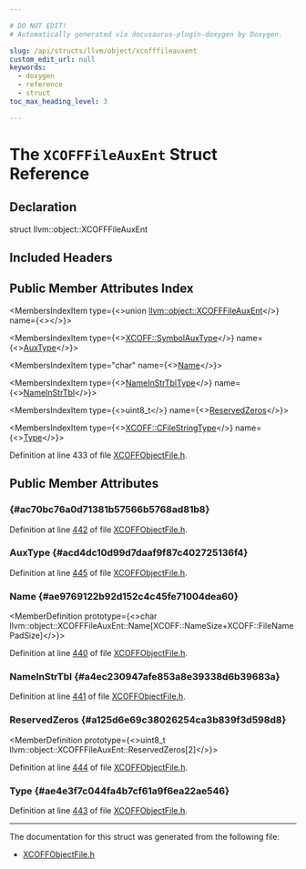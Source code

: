 ```yaml
---

# DO NOT EDIT!
# Automatically generated via docusaurus-plugin-doxygen by Doxygen.

slug: /api/structs/llvm/object/xcofffileauxent
custom_edit_url: null
keywords:
  - doxygen
  - reference
  - struct
toc_max_heading_level: 3

---
```





# The `XCOFFFileAuxEnt` Struct Reference

<DoxygenPage pluginConfig={pluginConfig}>



## Declaration

<CodeBlock>struct llvm::object::XCOFFFileAuxEnt</CodeBlock>

## Included Headers

<IncludesList>
<IncludesListItem
  filePath="llvm/Object/XCOFFObjectFile.h"
  permalink="/docs/api/files/include/include/llvm/include/llvm/object/xcoffobjectfile-h"
  isLocal="true" />
</IncludesList>

## Public Member Attributes Index

<MembersIndex>

<MembersIndexItem
  type={<>union <a href="/docs/api/structs/llvm/object/xcofffileauxent">llvm::object::XCOFFFileAuxEnt</a></>}
  name={<><a href="#ac70bc76a0d71381b57566b5768ad81b8"></a></>}>
</MembersIndexItem>

<MembersIndexItem
  type={<><a href="/docs/api/namespaces/llvm/xcoff/#a6d134aed42e1f7be67a8dc02c9bd401f">XCOFF::SymbolAuxType</a></>}
  name={<><a href="#acd4dc10d99d7daaf9f87c402725136f4">AuxType</a></>}>
</MembersIndexItem>

<MembersIndexItem
  type="char"
  name={<><a href="#ae9769122b92d152c4c45fe71004dea60">Name</a></>}>
</MembersIndexItem>

<MembersIndexItem
  type={<><a href="/docs/api/structs/llvm/object/xcofffileauxent/nameinstrtbltype">NameInStrTblType</a></>}
  name={<><a href="#a4ec230947afe853a8e39338d6b39683a">NameInStrTbl</a></>}>
</MembersIndexItem>

<MembersIndexItem
  type={<>uint8&#95;t</>}
  name={<><a href="#a125d6e69c38026254ca3b839f3d598d8">ReservedZeros</a></>}>
</MembersIndexItem>

<MembersIndexItem
  type={<><a href="/docs/api/namespaces/llvm/xcoff/#ab91001ecee6942ce950e509c68682796">XCOFF::CFileStringType</a></>}
  name={<><a href="#ae4e3f7c044fa4b7cf61a9f6ea22ae546">Type</a></>}>
</MembersIndexItem>

</MembersIndex>


Definition at line 433 of file <a href="/docs/api/files/include/include/llvm/include/llvm/object/xcoffobjectfile-h">XCOFFObjectFile.h</a>.

<SectionDefinition>

## Public Member Attributes

###  {#ac70bc76a0d71381b57566b5768ad81b8}

<MemberDefinition
  prototype="union llvm::object::XCOFFFileAuxEnt llvm::object::XCOFFFileAuxEnt">

Definition at line <a href="/docs/api/files/include/include/llvm/include/llvm/object/xcoffobjectfile-h/#l00442">442</a> of file <a href="/docs/api/files/include/include/llvm/include/llvm/object/xcoffobjectfile-h">XCOFFObjectFile.h</a>.
</MemberDefinition>

### AuxType {#acd4dc10d99d7daaf9f87c402725136f4}

<MemberDefinition
  prototype="XCOFF::SymbolAuxType llvm::object::XCOFFFileAuxEnt::AuxType">

Definition at line <a href="/docs/api/files/include/include/llvm/include/llvm/object/xcoffobjectfile-h/#l00445">445</a> of file <a href="/docs/api/files/include/include/llvm/include/llvm/object/xcoffobjectfile-h">XCOFFObjectFile.h</a>.
</MemberDefinition>

### Name {#ae9769122b92d152c4c45fe71004dea60}

<MemberDefinition
  prototype={<>char llvm::object::XCOFFFileAuxEnt::Name&#91;XCOFF::NameSize+XCOFF::FileNamePadSize&#93;</>}>

Definition at line <a href="/docs/api/files/include/include/llvm/include/llvm/object/xcoffobjectfile-h/#l00440">440</a> of file <a href="/docs/api/files/include/include/llvm/include/llvm/object/xcoffobjectfile-h">XCOFFObjectFile.h</a>.
</MemberDefinition>

### NameInStrTbl {#a4ec230947afe853a8e39338d6b39683a}

<MemberDefinition
  prototype="NameInStrTblType llvm::object::XCOFFFileAuxEnt::NameInStrTbl">

Definition at line <a href="/docs/api/files/include/include/llvm/include/llvm/object/xcoffobjectfile-h/#l00441">441</a> of file <a href="/docs/api/files/include/include/llvm/include/llvm/object/xcoffobjectfile-h">XCOFFObjectFile.h</a>.
</MemberDefinition>

### ReservedZeros {#a125d6e69c38026254ca3b839f3d598d8}

<MemberDefinition
  prototype={<>uint8&#95;t llvm::object::XCOFFFileAuxEnt::ReservedZeros&#91;2&#93;</>}>

Definition at line <a href="/docs/api/files/include/include/llvm/include/llvm/object/xcoffobjectfile-h/#l00444">444</a> of file <a href="/docs/api/files/include/include/llvm/include/llvm/object/xcoffobjectfile-h">XCOFFObjectFile.h</a>.
</MemberDefinition>

### Type {#ae4e3f7c044fa4b7cf61a9f6ea22ae546}

<MemberDefinition
  prototype="XCOFF::CFileStringType llvm::object::XCOFFFileAuxEnt::Type">

Definition at line <a href="/docs/api/files/include/include/llvm/include/llvm/object/xcoffobjectfile-h/#l00443">443</a> of file <a href="/docs/api/files/include/include/llvm/include/llvm/object/xcoffobjectfile-h">XCOFFObjectFile.h</a>.
</MemberDefinition>

</SectionDefinition>

<hr/>

The documentation for this struct was generated from the following file:

<ul>
<li><a href="/docs/api/files/include/include/llvm/include/llvm/object/xcoffobjectfile-h">XCOFFObjectFile.h</a></li>
</ul>

</DoxygenPage>
